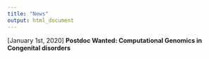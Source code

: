 ```yaml
---
title: "News"
output: html_document
---
```


[January 1st, 2020] **Postdoc Wanted: Computational Genomics in Congenital disorders**

